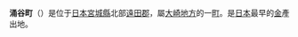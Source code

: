 {{unreferenced|time=2011-04-23T11:56:08+00:00}}
{{日本町村|
自治體名=涌谷|
町村=町|
圖像=[[File:Koganeyama_jinja_Gate.JPG|240px]]|
圖像說明=[[黃金山神社|黃金山神社]]（小金神明社）|
町村章=|
日文原名=涌谷町|
平假名=わくやちょう|
羅馬字拼音=Wakuya-chō|
都道府縣=宮城縣|
支廳=|
郡=遠田郡|
編號=04501-2|
面積=82.09|
邊界未定=|
人口=17,895|
統計時間= |
自治體=[[登米市|登米市]]、[[石卷市|石卷市]]、[[大崎市|大崎市]]<br />[[美里町_(宮城縣)|美里町]]|
樹=[[杉|杉]]|
花=[[櫻|櫻]]|
鳥=|
其他象徵物=|
其他象徵=|
郵遞區號=987-0192|
所在地=遠田郡涌谷町字新町裏153-2|
電話號碼=229-43-2111|
外部連結=http://www.town.wakuya.miyagi.jp/|
經度=|
緯度=|
地圖=|
註記=
}}
'''涌谷町'''（{{jpn|j=涌谷町|hg=わくやちょう|rm=Wakuya chō|f=y}}）是位于[[日本|日本]][[宮城縣|宮城縣]]北部[[遠田郡|遠田郡]]，屬[[大崎地方|大崎地方]]的一[[町|町]]。是[[日本|日本]]最早的[[金|金]]產出地。

{{宮城縣}}{{Authority control}}